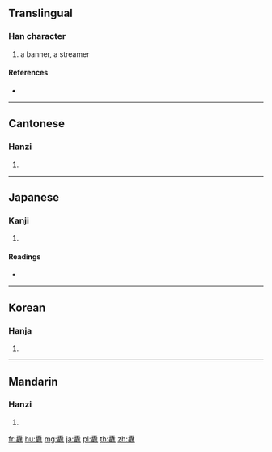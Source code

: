 {{character info/new}}
==Translingual==

===Han character===
{{Han char|rn=120|rad=糸|as=19|sn=25|four=50993|canj=QMWYF}}

# a banner, a streamer

====References====
* {{Han ref|kx=0944.110|dkj=28080|dj=1384.190|hdz=53470.160|uh=7E9B|ud=32411|bh=F941|bd=63809}}

----

==Cantonese==

===Hanzi===
{{yue-hanzi|jyut=[[dou6]], [[duk6]]|y=dou6, duk6}}

# {{defn|lang=yue|sort=糸19}}

----

==Japanese==

===Kanji===
{{ja-kanji|grade=|rs=糸19}}

# {{defn|lang=ja|sort=糸19}}

====Readings====
* {{ja-readings|on=[[とう]] (tō), [[とく]] (toku)|kun=[[はたぼこ]] (hataboko)|nanori=}}

----

==Korean==

===Hanja===
{{ko-hanja|hangeul=도|eumhun=|rv=do|mr=to|y=to}}

# {{defn|lang=ko|sort=糸19}}

----

==Mandarin==

===Hanzi===
{{cmn-hanzi|pin=[[dào]] ([[dao4]]), [[dú]] ([[du2]])|wg=tao<sup>4</sup>, tu<sup>2</sup>}}

# {{defn|lang=cmn|sort=糸19}}

[[fr:纛]]
[[hu:纛]]
[[mg:纛]]
[[ja:纛]]
[[pl:纛]]
[[th:纛]]
[[zh:纛]]